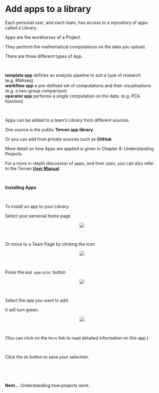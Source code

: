 # Add apps to a library

Each personal user, and each team, has access to a repository of apps called a Library.

Apps are the workhorses of a Project.

They perform the mathematical computations on the data you upload.

There are three different types of App.

\

__template app__ defines an analysis pipeline to suit a type of research (e.g. RNAseq).\
__workflow app__ a pre-defined set of computations and their visualisations (e.g. a two-group comparison)\
__operator app__ performs a single computation on the data. (e.g. PCA function)\

\

Apps can be added to a team's Library from different sources.

One source is the public __Tercen app library__. 

Or you can add from private sources such as __GitHub__.

More detail on how Apps are applied is given in Chapter 8: Understanding Projects. 

For a more in-depth discussion of apps, and their uses, you can also refer to the Tercen [__User Manual__](https://tercen.github.io/tercen-book/)

\

__Installing Apps__

\

To install an app to your Library. 

Select your personal home page 

<center><img src="images/view_personal_page_projects_Library.png"></center>

\

Or move to a Team Page by clicking the icon

<center><img src="images/defining_teams_select_team.png"></center>

\

Press the `Add operator` button

<center><img src="images/view_library_add_app.png"></center>

\

Select the app you want to add. 

It will turn green.

<center><img src="images/view_library_pick_app.png"></center>

\

(You can click on the `More` link to read detailed information on this app.)

\

Click the `Ok` button to save your selection.

\

\

__Next...__ Understanding how projects work.
